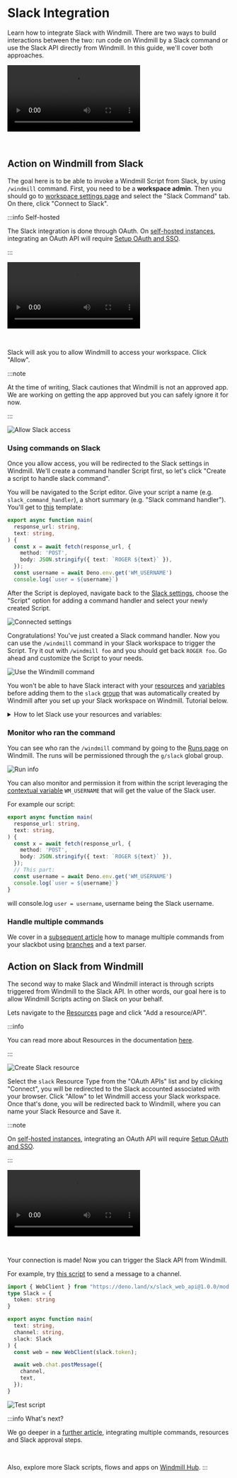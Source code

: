 
# Slack Integration

Learn how to integrate Slack with Windmill. There are two ways to build
interactions between the two: run code on Windmill by a Slack command or use the
Slack API directly from Windmill. In this guide, we'll cover both approaches.

<video
    className="border-2 rounded-xl object-cover w-full h-full dark:border-gray-800"
    autoPlay
    loop
    controls
    id="main-video"
    src="/videos/generated_email.mp4"
    alt="Slack Windmill"
/>

<br/>

## Action on Windmill from Slack

The goal here is to be able to invoke a Windmill Script from Slack, by using
`/windmill` command. First, you need to be a **workspace admin**. Then you
should go to
[workspace settings page](https://app.windmill.dev/workspace_settings) and
select the "Slack Command" tab. On there, click "Connect to Slack".

:::info Self-hosted

The Slack integration is done through OAuth. On [self-hosted instances](../advanced/1_self_host/index.md), integrating an OAuth API will require [Setup OAuth and SSO](../misc/2_setup_oauth/index.md).

:::

<video
className="border-2 rounded-xl object-cover w-full h-full dark:border-gray-800"
controls
src="/videos/adding_slack_resource.mp4"
/>

<br/>

Slack will ask you to allow Windmill to access your workspace. Click "Allow".

:::note

At the time of writing, Slack cautiones that Windmill is not an approved app. We
are working on getting the app approved but you can safely ignore it for now.

:::

![Allow Slack access](../assets/integrations/slack-2-allow-access.png)

### Using commands on Slack

Once you allow access, you will be redirected to the Slack settings in Windmill.
We'll create a command handler Script first, so let's click "Create a script to
handle slack command".

You will be navigated to the Script editor. Give your script a name
(e.g. `slack_command_handler`), a short summary (e.g. "Slack command handler"). You'll get to [this](https://hub.windmill.dev/scripts/slack/1405/example-of-responding-to-a-slack-command-slack) template:

```typescript
export async function main(
  response_url: string,
  text: string,
) {
  const x = await fetch(response_url, {
    method: 'POST',
    body: JSON.stringify({ text: `ROGER ${text}` }),
  });
  const username = await Deno.env.get('WM_USERNAME')
  console.log(`user = ${username}`)
```

After the Script is deployed, navigate back to the
[Slack settings][wm-slack-settings], choose the "Script" option for adding a
command handler and select your newly created Script.

![Connected settings](../assets/integrations/slack-3-connected.png)

Congratulations! You've just created a Slack command handler. Now you can use
the `/windmill` command in your Slack workspace to trigger the Script. Try it
out with `/windmill foo` and you should get back `ROGER foo`. Go ahead and
customize the Script to your needs.

![Use the Windmill command](../assets/integrations/slack-5-slack-command.png.webp)

You won't be able to have Slack interact with your [resources](../core_concepts/3_resources_and_types/index.mdx) and [variables](../core_concepts/2_variables_and_secrets/index.mdx) before adding them to the `slack` [group](../core_concepts/8_groups_and_folders/index.mdx#groups) that was automatically created by Windmill after you set up your Slack workspace on Windmill. Tutorial below.

<details>
  <summary>How to let Slack use your resources and variables:</summary>

To give the permission, go to "Resources" (and "Variables") menu, click on `Share`, `Group` and pick `slack`.

<br/>

![Share to slack group](../assets/integrations/slack-10-slack_group.png.webp)

<br/>

One simplier way to handle permissions is to host resources and variables on a [folder](../core_concepts/8_groups_and_folders/index.mdx#folders) that is part of the [group](../core_concepts/8_groups_and_folders/index.mdx#groups) `slack`.

<br/>

![Share variable to folder](../assets/integrations/slack-11-variable_to_folder.png.webp)

<br/>

![Share folder to group](../assets/integrations/slack-12-folder_to_group.png.webp)


</details>

### Monitor who ran the command

You can see who ran the `/windmill` command by going to the [Runs page][wm-runs]
on Windmill. The runs will be permissioned through the `g/slack` global group.

![Run info](../assets/integrations/slack-6-run-info.png)

You can also monitor and permission it from within the script leveraging the [contextual variable](../core_concepts/2_variables_and_secrets/index.mdx#contextual-variables) `WM_USERNAME` that will get the value of the Slack user.

For example our script:

```ts
export async function main(
  response_url: string,
  text: string,
) {
  const x = await fetch(response_url, {
    method: 'POST',
    body: JSON.stringify({ text: `ROGER ${text}` }),
  });
  // This part:
  const username = await Deno.env.get('WM_USERNAME')
  console.log(`user = ${username}`)
}
```

will console.log `user = username`, username being the Slack username.

### Handle multiple commands

We cover in a [subsequent article](/blog/handler-slack-commands) how to manage multiple commands from your slackbot using [branches](../flows/13_flow_branches.md) and a text parser.

<div class="grid grid-cols-2 gap-6 mb-4">
	<DocCard
		title="Tutotial - Handler of multiple Slack commands"
		description="Create a flow with a parser & branches that will handle multiple Slack commands."
		href="/blog/handler-slack-commands#control-the-slackbot-by-getting-username"
	/>
</div>

## Action on Slack from Windmill

The second way to make Slack and Windmill interact is through scripts triggered from Windmill to the Slack API. In other words, our goal here is to allow Windmill Scripts
acting on Slack on your behalf.

Lets navigate to the [Resources][wm-resource] page and click "Add a
resource/API".

:::info

You can read more about Resources in the documentation [here][docs-resource].

:::

![Create Slack resource](../assets/integrations/slack-7-resources.png.webp)

Select the `slack` Resource Type from the "OAuth APIs" list and by clicking
"Connect", you will be redirected to the Slack accounted associated with your browser. Click "Allow" to let
Windmill access your Slack workspace. Once that's done, you will be redirected
back to Windmill, where you can name your Slack Resource and Save it.

:::note

On [self-hosted instances](../advanced/1_self_host/index.md), integrating an OAuth API will require [Setup OAuth and SSO](../misc/2_setup_oauth/index.md).

:::

<video
    className="border-2 rounded-xl object-cover w-full h-full dark:border-gray-800"
    controls
    src="/videos/slack_through_windmill.mp4"
    alt="Connect Slack to Windmill"
/>

<br/>

Your connection is made! Now you can trigger the Slack API from Windmill.

For example, try [this script](https://hub.windmill.dev/scripts/slack/1284/send-message-to-channel-slack) to send a message to a channel.

```typescript
import { WebClient } from "https://deno.land/x/slack_web_api@1.0.0/mod.ts";
type Slack = {
  token: string
}

export async function main(
  text: string,
  channel: string,
  slack: Slack
) {
  const web = new WebClient(slack.token);

  await web.chat.postMessage({
    channel,
    text,
  });
}
```

![Test script](../assets/integrations/slack-9-script-result.png)

:::info What's next?

We go deeper in a [further article](/blog/handler-slack-commands), integrating multiple commands, resources and Slack approval steps.

<br/>

Also, explore more Slack scripts, flows and apps on [Windmill Hub](https://hub.windmill.dev/integrations/slack).
:::

<!-- Links -->

[wm-slack-settings]: https://app.windmill.dev/workspace_settings?tab=slack
[wm-runs]: https://app.windmill.dev/runs
[wm-resource]: https://app.windmill.dev/resources
[wm-home]: https://app.windmill.dev
[hub-slack]: https://hub.windmill.dev/integrations/slack
[hub-script]: https://hub.windmill.dev/scripts/slack/649/list-users-slack
[docs-resource]: /docs/core_concepts/resources_and_types
